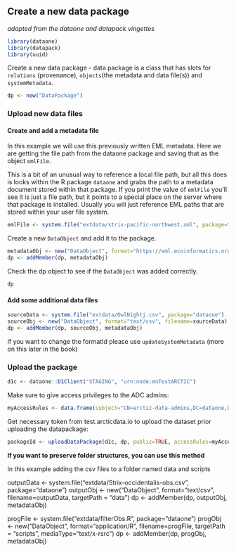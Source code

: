 ## Create a new data package
*adapted from the dataone and datapack vingettes*

```r
library(dataone)
library(datapack)
library(uuid)
```

Create a new data package
 - data package is a class that has slots for `relations` (provenance), `objects`(the metadata and data file(s)) and `systemMetadata`.
```r
dp <- new("DataPackage")
```

### Upload new data files

#### Create and add a metadata file

In this example we will use this previously written EML metadata. Here we are getting the file path from the dataone package and saving that as the object `emlFile`.

This is a bit of an unusual way to reference a local file path, but all this does is looks within the R package `dataone` and grabs the path to a metadata document stored within that package. If you print the value of `emlFile` you'll see it is just a file path, but it points to a special place on the server where that package is installed. Usually you will just reference EML paths that are stored within your user file system.

```r
emlFile <- system.file("extdata/strix-pacific-northwest.xml", package="dataone")
```

Create a new `DataObject` and add it to the package.
```r
metadataObj <- new("DataObject", format="https://eml.ecoinformatics.org/eml-2.2.0", filename=emlFile)
dp <- addMember(dp, metadataObj)
```

Check the dp object to see if the `DataObject` was added correctly.
```r
dp
```

#### Add some additional data files
```r
sourceData <- system.file("extdata/OwlNightj.csv", package="dataone")
sourceObj <- new("DataObject", format="text/csv", filename=sourceData)
dp <- addMember(dp, sourceObj, metadataObj)
```


:::{.callout-note}
If you want to change the formatId please use `updateSystemMetadata` (more on this later in the book)
:::

### Upload the package

```r
d1c <- dataone::D1Client("STAGING", "urn:node:mnTestARCTIC")
```

Make sure to give access privileges to the ADC admins:
```r
myAccessRules <- data.frame(subject="CN=arctic-data-admins,DC=dataone,DC=org", permission="changePermission") 
```

Get necessary token from test.arcticdata.io to upload the dataset prior uploading the datapackage:
```r
packageId <- uploadDataPackage(d1c, dp, public=TRUE, accessRules=myAccessRules, quiet=FALSE)
```



:::{.callout-note}

**If you want to preserve folder structures, you can use this method**

In this example adding the csv files to a folder named data and scripts


outputData <- system.file("extdata/Strix-occidentalis-obs.csv", package="dataone")
outputObj <- new("DataObject", format="text/csv", filename=outputData, targetPath = "data")
dp <- addMember(dp, outputObj, metadataObj)

progFile <- system.file("extdata/filterObs.R", package="dataone")
progObj <- new("DataObject", format="application/R", filename=progFile, targetPath = "scripts",
               mediaType="text/x-rsrc")
dp <- addMember(dp, progObj, metadataObj)
:::
